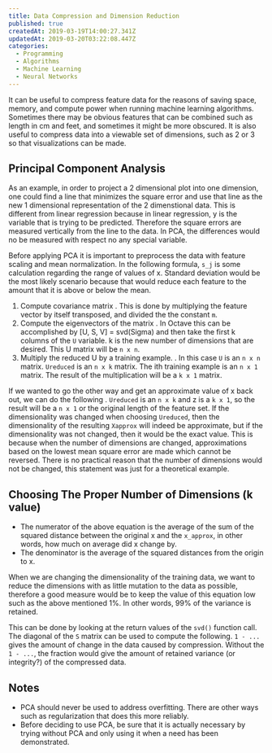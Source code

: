 ```yaml
---
title: Data Compression and Dimension Reduction
published: true
createdAt: 2019-03-19T14:00:27.341Z
updatedAt: 2019-03-20T03:22:08.447Z
categories:
  - Programming
  - Algorithms
  - Machine Learning
  - Neural Networks
---
```


It can be useful to compress feature data for the reasons of saving space, memory, and compute power when
running machine learning algorithms. Sometimes there may be obvious features that can be combined such as length in cm
and feet, and sometimes it might be more obscured. It is also useful to compress data into a viewable set of dimensions,
such as 2 or 3 so that visualizations can be made.

## Principal Component Analysis

As an example, in order to project a 2 dimensional plot into one dimension, one could find a line that minimizes the
square error and use that line as the new 1 dimensional representation of the 2 dimenstional data. This is different
from linear regression because in linear regression, y is the variable that is trying to be predicted. Therefore the
square errors are measured vertically from the line to the data. In PCA, the differences would no be measured with
respect no any special variable.

Before applying PCA it is important to preprocess the data with feature scaling and mean normalization. In the
following formula, `s_j` is some calculation regarding the range of values of x. Standard deviation would be
the most likely scenario because that would reduce each feature to the amount that it is above or below the mean.

<BlockMath math="
  \begin{aligned}
    &\mu_j = \frac{1}{m} \sum_{i=1}^m x^{(i)}_j \\
    &\text{then replace each } x_j^{(i)} \text{ with } \frac{x_j - \mu_j}{s_j}
  \end{aligned}
"/>

1. Compute covariance matrix <InlineMath math="\Sigma = \frac{1}{m} \sum_{i=1}^n (x^{(i)})(x^{(i)})^T" />. This is done
by multiplying the feature vector by itself transposed, and divided the the constant `m`.
2. Compute the eigenvectors of the matrix <InlineMath math="\Sigma"/>. In Octave this can be accomplished by
[U, S, V] = svd(Sigma) and then take the first k columns of the `U` variable. k is the new number of dimensions that are
desired. This U matrix will be `n x n`.
3. Multiply the reduced U by a training example. <InlineMath math="z = U_{reduced}^T * x^{(i)}" />. In this case `U` is an
`n x n` matrix. `Ureduced` is an `n x k` matrix. The ith training example is an `n x 1` matrix. The result of the
multiplication will be a `k x 1` matrix.

If we wanted to go the other way and get an approximate value of x back out, we can do the
following <InlineMath math="X_{approx} = U_{reduce} * z" />. `Ureduced` is an `n x k` and z is a `k x 1`, so the result
will be a `n x 1` or the original length of the feature set. If the dimensionality was changed when choosing `Ureduced`,
then the dimensionality of the resulting `Xapprox` will indeed be approximate, but if the dimensionality was not
changed, then it would be the exact value. This is because when the number of dimensions are changed, approximations
based on the lowest mean square error are made which cannot be reversed. There is no practical reason that the number of
dimensions would not be changed, this statement was just for a theoretical example.

## Choosing The Proper Number of Dimensions (k value)

<BlockMath math="
  \frac
    {\frac{1}{m} \sum_{i=1}^m \begin{Vmatrix} x^{(i)} - x^{(i)}_{approx} \end{Vmatrix}^2}
    {\frac{1}{m} \sum_{(i=1)}^m \begin{Vmatrix} x^{(i)} \end{Vmatrix}^2}
    \leq 0.01
"/>

- The numerator of the above equation is the average of the sum of the squared distance between the original x and the
`x_approx`, in other words, how much on average did x change by.
- The denominator is the average of the squared distances from the origin to x.

When we are changing the dimensionality of the training data, we want to reduce the dimensions with as little mutation
to the data as possible, therefore a good measure would be to keep the value of this equation low such as the above
mentioned 1%. In other words, 99% of the variance is retained.

This can be done by looking at the return values of the `svd()` function call. The diagonal of the `S` matrix can be
used to compute the following. `1 - ...` gives the amount of change in the data caused by compression. Without the `1 -
...`, the fraction would give the amount of retained variance (or integrity?) of the compressed data.

<BlockMath math="1 - \frac{\sum_{i=1}^k S_{i,i}}{\sum_{(i=1)^n S_{i,i}}}" />

## Notes

- PCA should never be used to address overfitting. There are other ways such as regularization that does this more
  reliably.
- Before deciding to use PCA, be sure that it is actually necessary by trying without PCA and only using it when a need
  has been demonstrated.
